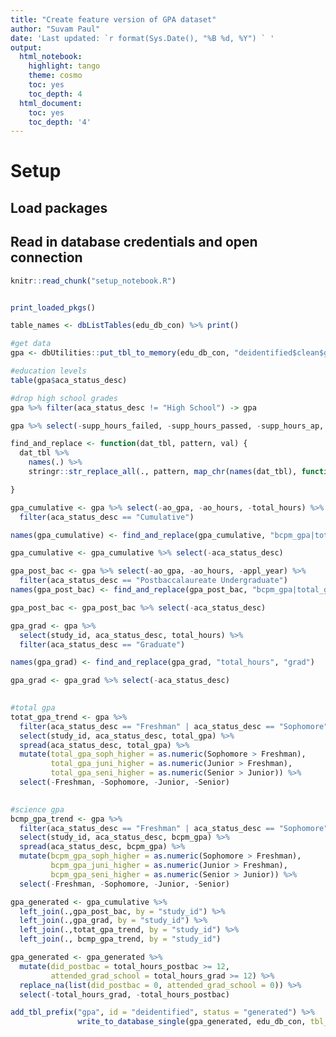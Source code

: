 ```yaml
---
title: "Create feature version of GPA dataset"
author: "Suvam Paul"
date: 'Last updated: `r format(Sys.Date(), "%B %d, %Y") ` '
output:
  html_notebook:
    highlight: tango
    theme: cosmo
    toc: yes
    toc_depth: 4
  html_document:
    toc: yes
    toc_depth: '4'
---
```


# Setup
## Load packages
## Read in database credentials and open connection

```r
knitr::read_chunk("setup_notebook.R")
```

```r

```

```r
print_loaded_pkgs()
```



```r

table_names <- dbListTables(edu_db_con) %>% print()

```


```r

#get data
gpa <- dbUtilities::put_tbl_to_memory(edu_db_con, "deidentified$clean$gpa")

```




```r
#education levels
table(gpa$aca_status_desc)

#drop high school grades
gpa %>% filter(aca_status_desc != "High School") -> gpa

```




```r

gpa %>% select(-supp_hours_failed, -supp_hours_passed, -supp_hours_ap, -supp_hours_clep) -> gpa

```



```r

find_and_replace <- function(dat_tbl, pattern, val) {
  dat_tbl %>% 
    names(.) %>% 
    stringr::str_replace_all(., pattern, map_chr(names(dat_tbl), function(x) {paste(x, val, sep = "_") })) 

}

```


```r

gpa_cumulative <- gpa %>% select(-ao_gpa, -ao_hours, -total_hours) %>% 
  filter(aca_status_desc == "Cumulative") 

names(gpa_cumulative) <- find_and_replace(gpa_cumulative, "bcpm_gpa|total_gpa|bcpm_hours", "cumulative")

gpa_cumulative <- gpa_cumulative %>% select(-aca_status_desc)

```


```r

gpa_post_bac <- gpa %>% select(-ao_gpa, -ao_hours, -appl_year) %>%  
  filter(aca_status_desc == "Postbaccalaureate Undergraduate")
names(gpa_post_bac) <- find_and_replace(gpa_post_bac, "bcpm_gpa|total_gpa|bcpm_hours|total_hours", "postbac")

gpa_post_bac <- gpa_post_bac %>% select(-aca_status_desc)

```


```r

gpa_grad <- gpa %>% 
  select(study_id, aca_status_desc, total_hours) %>%  
  filter(aca_status_desc == "Graduate")  

names(gpa_grad) <- find_and_replace(gpa_grad, "total_hours", "grad")

gpa_grad <- gpa_grad %>% select(-aca_status_desc)
  
```


```r


#total gpa
totat_gpa_trend <- gpa %>% 
  filter(aca_status_desc == "Freshman" | aca_status_desc == "Sophomore" | aca_status_desc == "Junior" | aca_status_desc == "Senior") %>%
  select(study_id, aca_status_desc, total_gpa) %>% 
  spread(aca_status_desc, total_gpa) %>% 
  mutate(total_gpa_soph_higher = as.numeric(Sophomore > Freshman),
         total_gpa_juni_higher = as.numeric(Junior > Freshman),
         total_gpa_seni_higher = as.numeric(Senior > Junior)) %>% 
  select(-Freshman, -Sophomore, -Junior, -Senior) 
 

#science gpa
bcmp_gpa_trend <- gpa %>% 
  filter(aca_status_desc == "Freshman" | aca_status_desc == "Sophomore" | aca_status_desc == "Junior" | aca_status_desc == "Senior") %>%
  select(study_id, aca_status_desc, bcpm_gpa) %>% 
  spread(aca_status_desc, bcpm_gpa) %>% 
  mutate(bcpm_gpa_soph_higher = as.numeric(Sophomore > Freshman),
         bcpm_gpa_juni_higher = as.numeric(Junior > Freshman),
         bcpm_gpa_seni_higher = as.numeric(Senior > Junior)) %>% 
  select(-Freshman, -Sophomore, -Junior, -Senior) 


```




```r

gpa_generated <- gpa_cumulative %>% 
  left_join(.,gpa_post_bac, by = "study_id") %>% 
  left_join(.,gpa_grad, by = "study_id") %>% 
  left_join(.,totat_gpa_trend, by = "study_id") %>% 
  left_join(., bcmp_gpa_trend, by = "study_id")

```


```r
gpa_generated <- gpa_generated %>% 
  mutate(did_postbac = total_hours_postbac >= 12, 
         attended_grad_school = total_hours_grad >= 12) %>%
  replace_na(list(did_postbac = 0, attended_grad_school = 0)) %>% 
  select(-total_hours_grad, -total_hours_postbac)

```


```r

add_tbl_prefix("gpa", id = "deidentified", status = "generated") %>%
               write_to_database_single(gpa_generated, edu_db_con, tbl_name = .)

```

